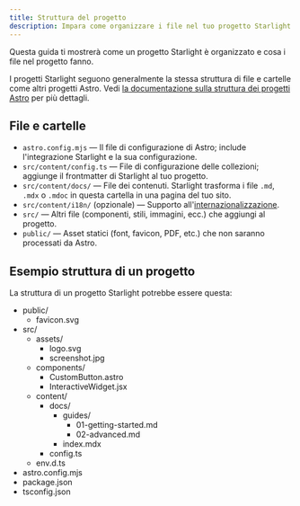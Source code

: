 ```yaml
---
title: Struttura del progetto
description: Impara come organizzare i file nel tuo progetto Starlight.
---
```


Questa guida ti mostrerà come un progetto Starlight è organizzato e cosa i file nel progetto fanno.

I progetti Starlight seguono generalmente la stessa struttura di file e cartelle come altri progetti Astro. Vedi [la documentazione sulla struttura dei progetti Astro](https://docs.astro.build/en/core-concepts/project-structure/) per più dettagli.

## File e cartelle

- `astro.config.mjs` — Il file di configurazione di Astro; include l'integrazione Starlight e la sua configurazione.
- `src/content/config.ts` — File di configurazione delle collezioni; aggiunge il frontmatter di Starlight al tuo progetto.
- `src/content/docs/` — File dei contenuti. Starlight trasforma i file `.md`, `.mdx` o `.mdoc` in questa cartella in una pagina del tuo sito.
- `src/content/i18n/` (opzionale) — Supporto all'[internazionalizzazione](/it/guides/i18n/).
- `src/` — Altri file (componenti, stili, immagini, ecc.) che aggiungi al progetto.
- `public/` — Asset statici (font, favicon, PDF, etc.) che non saranno processati da Astro.

## Esempio struttura di un progetto

La struttura di un progetto Starlight potrebbe essere questa:


<FileTree>

- public/
  - favicon.svg
- src/
  - assets/
    - logo.svg
    - screenshot.jpg
  - components/
    - CustomButton.astro
    - InteractiveWidget.jsx
  - content/
    - docs/
      - guides/
        - 01-getting-started.md
        - 02-advanced.md
      - index.mdx
    - config.ts
  - env.d.ts
- astro.config.mjs
- package.json
- tsconfig.json

</FileTree>
